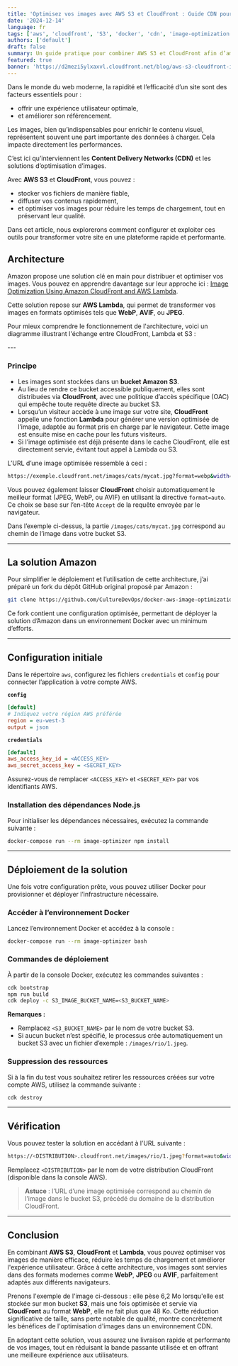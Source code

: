 ```yaml
---
title: 'Optimisez vos images avec AWS S3 et CloudFront : Guide CDN pour des sites ultra-rapides'
date: '2024-12-14'
language: fr
tags: ['aws', 'cloudfront', 'S3', 'docker', 'cdn', 'image-optimization', 'lambda']
authors: ['default']
draft: false
summary: Un guide pratique pour combiner AWS S3 et CloudFront afin d’améliorer la vitesse et l’efficacité de vos images en ligne
featured: true
banner: 'https://d2mezi5ylxaxvl.cloudfront.net/blog/aws-s3-cloudfront-image-optimization/banner-aws-s3-cloudfront-image-optimization.png?format=auto'
---
```


Dans le monde du web moderne, la rapidité et l’efficacité d’un site sont des facteurs essentiels pour :  
- offrir une expérience utilisateur optimale,  
- et améliorer son référencement.  

Les images, bien qu’indispensables pour enrichir le contenu visuel, représentent souvent une part importante des données à charger. Cela impacte directement les performances.  

C’est ici qu’interviennent les **Content Delivery Networks (CDN)** et les solutions d’optimisation d’images.  

Avec **AWS S3** et **CloudFront**, vous pouvez :  
- stocker vos fichiers de manière fiable,  
- diffuser vos contenus rapidement,  
- et optimiser vos images pour réduire les temps de chargement, tout en préservant leur qualité.  

Dans cet article, nous explorerons comment configurer et exploiter ces outils pour transformer votre site en une plateforme rapide et performante.  

## Architecture

Amazon propose une solution clé en main pour distribuer et optimiser vos images. Vous pouvez en apprendre davantage sur leur approche ici : [Image Optimization Using Amazon CloudFront and AWS Lambda](https://aws.amazon.com/fr/blogs/networking-and-content-delivery/image-optimization-using-amazon-cloudfront-and-aws-lambda/).

Cette solution repose sur **AWS Lambda**, qui permet de transformer vos images en formats optimisés tels que **WebP**, **AVIF**, ou **JPEG**.

Pour mieux comprendre le fonctionnement de l'architecture, voici un diagramme illustrant l'échange entre CloudFront, Lambda et S3 :

<FancyBoxImage src="https://d2mezi5ylxaxvl.cloudfront.net/blog/aws-s3-cloudfront-image-optimization/aws-s3-cloudfront-image-optimization.drawio.png?format=auto" alt="Diagramme AWS S3, Cloudfront, Lambda" />
---

### Principe

- Les images sont stockées dans un **bucket Amazon S3**.  
- Au lieu de rendre ce bucket accessible publiquement, elles sont distribuées via **CloudFront**, avec une politique d’accès spécifique (OAC) qui empêche toute requête directe au bucket S3.  
- Lorsqu’un visiteur accède à une image sur votre site, **CloudFront** appelle une fonction **Lambda** pour générer une version optimisée de l’image, adaptée au format pris en charge par le navigateur. Cette image est ensuite mise en cache pour les futurs visiteurs.  
- Si l’image optimisée est déjà présente dans le cache CloudFront, elle est directement servie, évitant tout appel à Lambda ou S3.  

L’URL d’une image optimisée ressemble à ceci :  
```bash
https://exemple.cloudfront.net/images/cats/mycat.jpg?format=webp&width=200
```

Vous pouvez également laisser **CloudFront** choisir automatiquement le meilleur format (JPEG, WebP, ou AVIF) en utilisant la directive `format=auto`. Ce choix se base sur l’en-tête `Accept` de la requête envoyée par le navigateur.  

Dans l’exemple ci-dessus, la partie `/images/cats/mycat.jpg` correspond au chemin de l’image dans votre bucket S3.

---

## La solution Amazon

Pour simplifier le déploiement et l’utilisation de cette architecture, j’ai préparé un fork du dépôt GitHub original proposé par Amazon :  
```bash
git clone https://github.com/CultureDevOps/docker-aws-image-optimization.git
```

Ce fork contient une configuration optimisée, permettant de déployer la solution d’Amazon dans un environnement Docker avec un minimum d’efforts.  

---

## Configuration initiale

Dans le répertoire `aws`, configurez les fichiers `credentials` et `config` pour connecter l’application à votre compte AWS.  

**`config`**  
```ini
[default]
# Indiquez votre région AWS préférée
region = eu-west-3
output = json
```

**`credentials`**  
```ini
[default]
aws_access_key_id = <ACCESS_KEY>
aws_secret_access_key = <SECRET_KEY>
```

Assurez-vous de remplacer `<ACCESS_KEY>` et `<SECRET_KEY>` par vos identifiants AWS.  

### Installation des dépendances Node.js

Pour initialiser les dépendances nécessaires, exécutez la commande suivante :  
```bash
docker-compose run --rm image-optimizer npm install
```  

---

## Déploiement de la solution

Une fois votre configuration prête, vous pouvez utiliser Docker pour provisionner et déployer l’infrastructure nécessaire.  

### Accéder à l’environnement Docker  
Lancez l’environnement Docker et accédez à la console :  
```bash
docker-compose run --rm image-optimizer bash
```  

### Commandes de déploiement  
À partir de la console Docker, exécutez les commandes suivantes :  
```bash
cdk bootstrap
npm run build
cdk deploy -c S3_IMAGE_BUCKET_NAME=<S3_BUCKET_NAME>
```  

**Remarques :**  
- Remplacez `<S3_BUCKET_NAME>` par le nom de votre bucket S3.  
- Si aucun bucket n’est spécifié, le processus crée automatiquement un bucket S3 avec un fichier d’exemple : `/images/rio/1.jpeg`.  

### Suppression des ressources  
Si à la fin du test vous souhaitez retirer les ressources créées sur votre compte AWS, utilisez la commande suivante :  
```bash
cdk destroy
```  
---

## Vérification

Vous pouvez tester la solution en accédant à l’URL suivante :  
```bash
https://<DISTRIBUTION>.cloudfront.net/images/rio/1.jpeg?format=auto&width=300
```

Remplacez `<DISTRIBUTION>` par le nom de votre distribution CloudFront (disponible dans la console AWS).  

> **Astuce** : l’URL d’une image optimisée correspond au chemin de l’image dans le bucket S3, précédé du domaine de la distribution CloudFront.  

---
## Conclusion

En combinant **AWS S3**, **CloudFront** et **Lambda**, vous pouvez optimiser vos images de manière efficace, réduire les temps de chargement et améliorer l'expérience utilisateur. Grâce à cette architecture, vos images sont servies dans des formats modernes comme **WebP**, **JPEG** ou **AVIF**, parfaitement adaptés aux différents navigateurs.

Prenons l'exemple de l'image ci-dessous : elle pèse 6,2 Mo lorsqu'elle est stockée sur mon bucket **S3**, mais une fois optimisée et servie via **CloudFront** au format **WebP**, elle ne fait plus que 48 Ko. Cette réduction significative de taille, sans perte notable de qualité, montre concrètement les bénéfices de l'optimisation d'images dans un environnement CDN.

<FancyBoxImage 
  src="https://d2mezi5ylxaxvl.cloudfront.net/blog/aws-s3-cloudfront-image-optimization/chat-pc.png?format=webp" 
  alt="Optimisation des images avec AWS" 
/>

En adoptant cette solution, vous assurez une livraison rapide et performante de vos images, tout en réduisant la bande passante utilisée et en offrant une meilleure expérience aux utilisateurs.


<FancyBoxImage 
  src="https://d2mezi5ylxaxvl.cloudfront.net/blog/aws-s3-cloudfront-image-optimization/aws-s3-cloudfront-image-optimization.drawio.png?format=auto" 
  alt="Optimisation des images avec AWS" 
/>